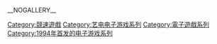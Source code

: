{{Cat more}}

{{DEFAULTSORT:Need for Speed}}
[[Category:競速遊戲|Category:競速遊戲]]
[[Category:艺电电子游戏系列|Category:艺电电子游戏系列]]
[[Category:電子遊戲系列|Category:電子遊戲系列]]
[[Category:1994年首发的电子游戏系列|Category:1994年首发的电子游戏系列]]

__NOGALLERY__